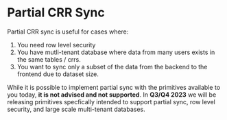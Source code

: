 # Partial CRR Sync

Partial CRR sync is useful for cases where:

1. You need row level security
2. You have mutli-tenant database where data from many users exists in the same tables / crrs.
3. You want to sync only a subset of the data from the backend to the frontend due to dataset size.

While it is possible to implement partial sync with the primitives available to you today, **it is not advised and not supported**. In **Q3/Q4 2023** we will be releasing primitives specfically intended to support partial sync, row level security, and large scale multi-tenant databases.

